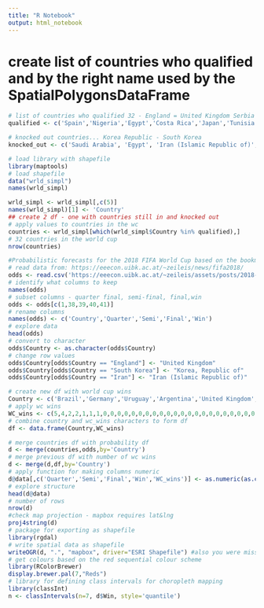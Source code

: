 ```yaml
---
title: "R Notebook"
output: html_notebook
---
```

# create list of countries who qualified and by the right name used by the SpatialPolygonsDataFrame
```r
# list of countries who qualified 32 - England = United Kingdom Serbia = Republic of Serbia
qualified <- c('Spain','Nigeria','Egypt','Costa Rica','Japan','Tunisia', 'France','Switzerland','Portugal','Russia','Colombia','Peru','Senegal', 'United Kingdom','Denmark','Brazil','Germany','Iran (Islamic Republic of)','Korea, Republic of', 'Morocco', 'Belgium','Croatia','Saudi Arabia', 'Uruguay', 'Iceland', 'Argentina', 'Panama','Poland','Australia','Mexico','Sweden','Serbia')

# knocked out countries... Korea Republic - South Korea
knocked_out <- c('Saudi Arabia', 'Egypt', 'Iran (Islamic Republic of)', 'Morocco', 'Peru', 'Australia', 'Nigeria', 'Iceland', 'Serbia', 'Costa Rica', 'Korea, Republic of', 'Germany','Tunisia', 'Panama','Senegal','Poland')
```

```r
# load library with shapefile
library(maptools)
# load shapefile
data("wrld_simpl")
names(wrld_simpl)

wrld_simpl <- wrld_simpl[,c(5)]
names(wrld_simpl)[1] <- 'Country'
## create 2 df - one with countries still in and knocked out
# apply values to countries in the wc 
countries <- wrld_simpl[which(wrld_simpl$Country %in% qualified),]
# 32 countries in the world cup
nrow(countries)
```

```r
#Probabilistic forecasts for the 2018 FIFA World Cup based on the bookmaker consensus model - https://econpapers.repec.org/paper/innwpaper/2018-09.html
# read data from: https://eeecon.uibk.ac.at/~zeileis/news/fifa2018/
odds <- read.csv('https://eeecon.uibk.ac.at/~zeileis/assets/posts/2018-05-30-fifa2018/fifa2018.csv',header=F)[-1,] # remove header & delete first row (old header)
# identify what columns to keep
names(odds)
# subset columns - quarter final, semi-final, final,win
odds <- odds[c(1,38,39,40,41)]
# rename columns
names(odds) <- c('Country','Quarter','Semi','Final','Win')
# explore data
head(odds)
# convert to character 
odds$Country <- as.character(odds$Country)
# change row values
odds$Country[odds$Country == "England"] <- "United Kingdom"
odds$Country[odds$Country == "South Korea"] <- "Korea, Republic of"
odds$Country[odds$Country == "Iran"] <- "Iran (Islamic Republic of)"
```


```r
# create new df with world cup wins
Country <- c('Brazil','Germany','Uruguay','Argentina','United Kingdom','France','Spain','Nigeria','Egypt','Costa Rica','Japan','Tunisia', 'Switzerland','Portugal','Russia','Colombia','Peru','Senegal','Denmark','Iran (Islamic Republic of)','Korea, Republic of', 'Morocco', 'Belgium','Croatia','Saudi Arabia', 'Iceland', 'Panama','Poland','Australia','Mexico','Sweden','Serbia')
# apply wc wins
WC_wins <- c(5,4,2,2,1,1,1,0,0,0,0,0,0,0,0,0,0,0,0,0,0,0,0,0,0,0,0,0,0,0,0,0)
# combine country and wc_wins characters to form df
df <- data.frame(Country,WC_wins)
```

```r
# merge countries df with probability df
d <- merge(countries,odds,by='Country')
# merge previous df with number of wc wins
d <- merge(d,df,by='Country')
# apply function for making columns numeric
d@data[,c('Quarter','Semi','Final','Win','WC_wins')] <- as.numeric(as.character(unlist(d@data[,c('Quarter','Semi','Final','Win', 'WC_wins')])))
# explore structure
head(d@data)
# number of rows
nrow(d)
#check map projection - mapbox requires lat&lng
proj4string(d)
# package for exporting as shapefile
library(rgdal)
# write spatial data as shapefile
writeOGR(d, ".", "mapbox", driver="ESRI Shapefile") #also you were missing the 
# get colours based on the red sequential colour scheme
library(RColorBrewer)
display.brewer.pal(7,"Reds")
# library for defining class intervals for choropleth mapping
library(classInt)
n <- classIntervals(n=7, d$Win, style='quantile')
```

